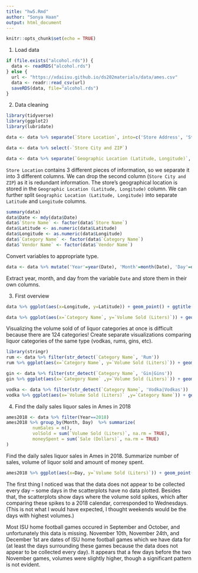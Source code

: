 ```yaml
---
title: "hw5.Rmd"
author: "Sonya Haan"
output: html_document
---
```


```r
knitr::opts_chunk$set(echo = TRUE)
```

(@) Load data
```r
if (file.exists("alcohol.rds")) {
  data <- readRDS("alcohol.rds")
} else {
  url <- "https://xdaiisu.github.io/ds202materials/data/ames.csv"
  data <- readr::read_csv(url)
  saveRDS(data, file="alcohol.rds")
} 
```

(@) Data cleaning
```r
library(tidyverse)
library(ggplot2)
library(lubridate)

data <- data %>% separate(`Store Location`, into=c('Store Address', 'Store City and ZIP', 'Geographic Location (Latitude, Longitude)'), sep='\n')

data <- data %>% select(-`Store City and ZIP`)

data <- data %>% separate(`Geographic Location (Latitude, Longitude)`, into=c('Latitude','Longitude'), sep=", ") %>% mutate('Latitude'=substring(Latitude, 2), 'Longitude'=substr(Longitude, 1, nchar(Longitude)-1))
```

`Store Location` contains 3 different pieces of information, so we separate it into 3 different columns. We can drop the second column (`Store City and ZIP`) as it is redundant information. The store's geographical location is stored in the `Geographic Location (Latitude, Longitude)` column. We can further split `Geographic Location (Latitude, Longitude)` into separate `Latitude` and `Longitude` columns.

```r
summary(data)
data$Date <- mdy(data$Date)
data$`Store Name` <- factor(data$`Store Name`)
data$Latitude <- as.numeric(data$Latitude)
data$Longitude <- as.numeric(data$Longitude)
data$`Category Name` <- factor(data$`Category Name`)
data$`Vendor Name` <- factor(data$`Vendor Name`)
```

Convert variables to appropriate type.

```r
data <- data %>% mutate('Year'=year(Date), 'Month'=month(Date), 'Day'=day(Date))
```

Extract year, month, and day from the variable `Date` and store them in their own columns.

(@) First overview
```r
data %>% ggplot(aes(x=Longitude, y=Latitude)) + geom_point() + ggtitle('Store Locations')
```

```r
data %>% ggplot(aes(x=`Category Name`, y=`Volume Sold (Liters)`)) + geom_boxplot() + facet_wrap(~`Category Name`)
```

Visualizing the volume sold of of liquor categories at once is difficult because there are 124 categories! Create separate visualizations comparing liquor categories of the same type (vodkas, rums, gins, etc).

```r
library(stringr)
rum <- data %>% filter(str_detect(`Category Name`, 'Rum'))
rum %>% ggplot(aes(x=`Category Name`, y=`Volume Sold (Liters)`)) + geom_boxplot() + ggtitle('Rum Category Sales by Volume')

gin <- data %>% filter(str_detect(`Category Name`, 'Gin|Gins'))
gin %>% ggplot(aes(x=`Category Name` ,y=`Volume Sold (Liters)`)) + geom_boxplot() + ggtitle('Gin Category Sales by Volume')

vodka <- data %>% filter(str_detect(`Category Name`, 'Vodka|Vodkas'))
vodka %>% ggplot(aes(x=`Volume Sold (Liters)` ,y=`Category Name`)) + geom_boxplot() + ggtitle('Vodka Category Sales by Volume')
```

(@) Find the daily sales liquor sales in Ames in 2018

```r
ames2018 <- data %>% filter(Year==2018)
ames2018 %>% group_by(Month, Day)  %>% summarize( 
          numSales = n(), 
          volSold = sum(`Volume Sold (Liters)`, na.rm = TRUE),
          moneySpent = sum(`Sale (Dollars)`, na.rm = TRUE)
)
```

Find the daily sales liquor sales in Ames in 2018. Summarize number of sales, volume of liquor sold and amount of money spent. 

```r
ames2018 %>% ggplot(aes(x=Day, y=`Volume Sold (Liters)`)) + geom_point() + facet_wrap(~Month) + ggtitle('Volume Sold per Day (Ames 2018)')
````

The first thing I noticed was that the data does not appear to be collected every day -- some days in the scatterplots have no data plotted. Besides that, the scatterplots show days where the volume sold spikes, which after comparing these spikes to a 2018 calendar, corresponded to Wednesdays. (This is not what I would have expected, I thought weekends would be the days with highest volumes.)

Most ISU home football games occured in September and October, and unfortunately this data is missing. November 10th, November 24th, and December 1st are dates of ISU home football games which we have data for (at least the days surrounding these games because the data does not appear to be collected every day). It appears that a few days before the two November games, volumes were slightly higher, though a significant pattern is not evident.